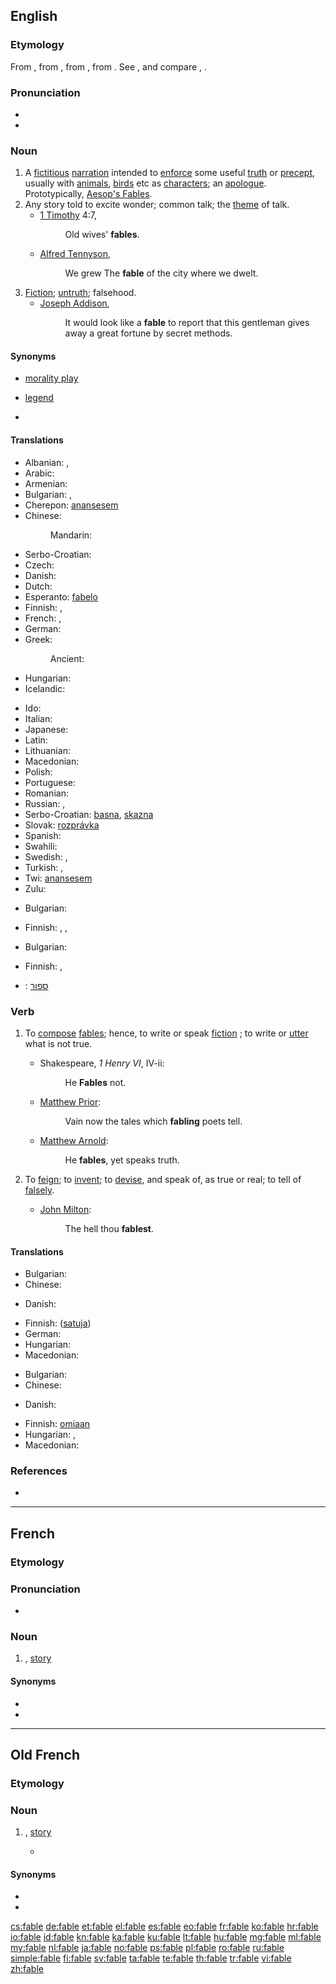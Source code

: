 ==English==
{{wikipedia}}

===Etymology===
From {{etyl|enm|en|sc=Latn}}, from {{etyl|fro|en}} {{term|fable|lang=fro}}, from {{etyl|la|en}} {{term|fabula|lang=la|sc=Latn}}, from {{term|fari||to speak, say|lang=la|sc=Latn}}. See {{term|Ban}}, and compare {{term|fabulous|sc=Latn}}, {{term|fame|sc=Latn}}.

===Pronunciation===
* {{audio|en-us-fable.ogg|Audio (US)}}
* {{rhymes|eɪbəl}}

===Noun===
{{en-noun}}

# A [[fictitious]] [[narration]] intended to [[enforce]] some useful [[truth]] or [[precept]], usually with [[animals]], [[birds]] etc as [[characters]]; an [[apologue]]. Prototypically, [[w:Aesop's Fables|Aesop's Fables]].
# Any story told to excite wonder; common talk; the [[theme]] of talk.
#* [[w:First Epistle to Timothy|1 Timothy]] 4:7,
#*: Old wives' '''fables'''.
#* [[w:Alfred Tennyson, 1st Baron Tennyson|Alfred Tennyson]],
#*: We grew The '''fable''' of the city where we dwelt.
# [[fiction|Fiction]]; [[untruth]]; falsehood.
#* [[w:Joseph Addison|Joseph Addison]],
#*: It would look like a '''fable''' to report that this gentleman gives away a great fortune by secret methods.

====Synonyms====
* {{sense|fiction to enforce a useful precept}} [[morality play]]
* {{sense|story to excite wonder}} [[legend]]
* {{sense|falsehood}}

====Translations====
{{rfc-tsort|duplicate language: Serbo-Croatian}}
{{trans-top|fictitious narration to enforce some useful truth or precept}}
* Albanian: {{t|sq|fabul|f}}, {{t|sq|përrallë|f}}
* Arabic: {{t-|ar|أسطورة|f|tr='usTuura}}
* Armenian: {{t+|hy|առակ|tr=aṙak}}
* Bulgarian: {{t+|bg|басня|f|tr=básnya|sc=Cyrl}}, {{t+|bg|притча|f|tr=prítcha|sc=Cyrl}}
* Cherepon: [[anansesem]]
* Chinese:
*: Mandarin: {{t-|cmn|寓言|tr=yùyán|sc=Hani}}
* Serbo-Croatian: {{t-|sh|bajka|f|alt=bȃjka}}
* Czech: {{t+|cs|bajka|f}}
* Danish: {{t-|da|fabel}}
* Dutch: {{t+|nl|fabel|f}}
* Esperanto: [[fabelo]]
* Finnish: {{t+|fi|satu}}, {{t-|fi|taru}}
* French: {{t+|fr|conte|m}}, {{t+|fr|fable|f}}
* German: {{t+|de|Fabel|f}}
* Greek: {{t+|el|μύθος|m|tr=mýthos|sc=Grek}}
*: Ancient: {{tø|grc|μῦθος|m|tr=muthos|sc=polytonic}}
* Hungarian: {{t+|hu|mese}}
* Icelandic: {{t-|is|dæmisaga|f}}
{{trans-mid}}
* Ido: {{t+|io|fablo}}
* Italian: {{t+|it|fiaba|m}}
* Japanese: {{t+|ja|寓言|tr=ぐうげん, gūgen}}
* Latin: {{t-|la|fabulatio}}
* Lithuanian: {{t+|lt|pasakėčia|f}}
* Macedonian: {{t-|mk|басна|f|tr=básna}}
* Polish: {{t+|pl|bajka}}
* Portuguese: {{t+|pt|fábula|f}}
* Romanian: {{t-|ro|poveste}}
* Russian: {{t+|ru|басня|f|tr=básnja}}, {{t+|ru|притча|f|tr=prítča}}
* Serbo-Croatian: [[basna]], [[skazna]]
* Slovak: [[rozprávka]]
* Spanish: {{t+|es|fábula|f}}
* Swahili: {{t+|sw|hadithi}}
* Swedish: {{t+|sv|saga}}, {{t+|sv|berättelse}}
* Turkish: {{t+|tr|fabl}}, {{t+|tr|öykünce}}
* Twi: [[anansesem]]
* Zulu: {{t-|zu|inganekwane|c9|c10}}
{{trans-bottom}}

{{trans-top|story told to excite wonder}}
* Bulgarian: {{t+|bg|измислица|f|sc=Cyrl}}
{{trans-mid}}
* Finnish: {{t+|fi|tarina}}, {{t+|fi|juttu}}, {{t-|fi|taru}}
{{trans-bottom}}

{{trans-top|fiction, untruth, falsehood}}
* Bulgarian: {{t+|bg|измислица|f|sc=Cyrl}}
{{trans-mid}}
* Finnish: {{t+|fi|vale}}, {{t-|fi|taru}}
{{trans-bottom}}

{{checktrans-top}}
* {{ttbc|he}}: [[ספור]]
{{trans-mid}}
{{trans-bottom}}

===Verb===
{{en-verb|fabl|ing}}

# {{intransitive|archaic}} To [[compose]] [[fables]]; hence, to write or speak [[fiction]] ; to write or [[utter]] what is not true.
#* Shakespeare, ''1 Henry VI'', IV-ii:
#*: He '''Fables''' not.
#* [[w:Matthew Prior|Matthew Prior]]:
#*: Vain now the tales which '''fabling''' poets tell.
#* [[w:Matthew Arnold|Matthew Arnold]]:
#*: He '''fables''', yet speaks truth.
# {{transitive|archaic}} To [[feign]]; to [[invent]]; to [[devise]], and speak of, as true or real; to tell of [[falsely]].
#* [[w:John Milton|John Milton]]:
#*: The hell thou '''fablest'''.

====Translations====
{{trans-top|compose fables}}
* Bulgarian: {{t-|bg|съчинявам басни|sc=Cyrl}}
* Chinese:
*: {{trreq|Mandarin}}
* Danish: {{t-|da|fable}}
{{trans-mid}}
* Finnish: {{t+|fi|sepittää}} ([[satu#Finnish|satuja]])
* German: {{t+|de|fabulieren}}
* Hungarian: {{t-|hu|mesél}}
* Macedonian: {{t-|mk|фабулира|tr=fabulíra}}
{{trans-bottom}}

{{trans-top|tell of falsely}}
* Bulgarian: {{t+|bg|измислям|sc=Cyrl}}
* Chinese:
*: {{trreq|Mandarin}}
* Danish: {{t-|da|fabulere}}
{{trans-mid}}
* Finnish: {{t+|fi|puhua}} [[oma#Finnish|omiaan]]
* Hungarian: {{t+|hu|költ}}, {{t-|hu|kohol}}
* Macedonian: {{t-|mk|измислува|tr=izmísluva}}
{{trans-bottom}}

===References===
* {{R:Webster 1913}}
{{Webster 1913}}

----

==French==

===Etymology===
{{etyl|la|fr}} {{term|fabula|lang=la}}

===Pronunciation===
* {{audio|Fr-fable.ogg|Audio}}

===Noun===
{{fr-noun|f}}

# {{l|en|fable}}, [[story]]

====Synonyms====
* {{l|fr|conte}}
* {{l|fr|histoire}}

----

==Old French==

===Etymology===
{{etyl|la|fro}} {{term|fabula|lang=la}}

===Noun===
{{fro-noun|f}}

# {{l|en|fable}}, [[story]]
#* {{quote-book|circa 1250|title=[[s:fr:Ci encoumence la lections d'ypocrisie et d'umilité|Ci encoumence la lections d'ypocrisie et d'umilité]]|author=[[wikipedia:Rutebeuf|Rutebeuf]]|passage=Ne vos wel faire longue '''fable'''|translation=I don't want to tell you a long story}}

====Synonyms====
* {{l|fro|conte}}
* {{l|fro|estoire}}

[[cs:fable]]
[[de:fable]]
[[et:fable]]
[[el:fable]]
[[es:fable]]
[[eo:fable]]
[[fr:fable]]
[[ko:fable]]
[[hr:fable]]
[[io:fable]]
[[id:fable]]
[[kn:fable]]
[[ka:fable]]
[[ku:fable]]
[[lt:fable]]
[[hu:fable]]
[[mg:fable]]
[[ml:fable]]
[[my:fable]]
[[nl:fable]]
[[ja:fable]]
[[no:fable]]
[[ps:fable]]
[[pl:fable]]
[[ro:fable]]
[[ru:fable]]
[[simple:fable]]
[[fi:fable]]
[[sv:fable]]
[[ta:fable]]
[[te:fable]]
[[th:fable]]
[[tr:fable]]
[[vi:fable]]
[[zh:fable]]